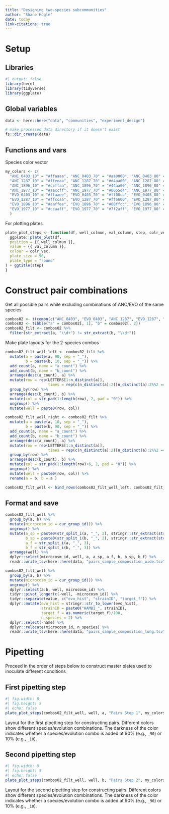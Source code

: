 ```yaml
---
title: "Designing two-species subcommunities"
author: "Shane Hogle"
date: today
link-citations: true
---
```


# Setup

## Libraries
```r
#| output: false
library(here)
library(tidyverse)
library(ggplate)
```

## Global variables

```r
data <- here::here("data", "communities", "experiment_design")

# make processed data directory if it doesn't exist
fs::dir_create(data)
```

## Functions and vars

Species color vector
```r
my_colors <- c(
  "ANC_0403_10" = "#ffaaaa", "ANC_0403_70" = "#aa0000", "ANC_0403_80" = "#aa0000", "ANC_0403_90" = "#aa0000", 
  "ANC_1287_10" = "#ffeeaa", "ANC_1287_70" = "#d4aa00", "ANC_1287_80" = "#d4aa00", "ANC_1287_90" = "#d4aa00", 
  "ANC_1896_10" = "#ccffaa", "ANC_1896_70" = "#44aa00", "ANC_1896_80" = "#44aa00", "ANC_1896_90" = "#44aa00", 
  "ANC_1977_10" = "#aaccff", "ANC_1977_70" = "#0055d4", "ANC_1977_80" = "#0055d4", "ANC_1977_90" = "#0055d4",
  "EVO_0403_10" = "#ffaaee", "EVO_0403_70" = "#ff00cc", "EVO_0403_80" = "#ff00cc", "EVO_0403_90" = "#ff00cc", 
  "EVO_1287_10" = "#ffccaa", "EVO_1287_70" = "#ff6600", "EVO_1287_80" = "#ff6600", "EVO_1287_90" = "#ff6600", 
  "EVO_1896_10" = "#aaffee", "EVO_1896_70" = "#00ffcc", "EVO_1896_80" = "#00ffcc", "EVO_1896_90" = "#00ffcc", 
  "EVO_1977_10" = "#ccaaff", "EVO_1977_70" = "#7f2aff", "EVO_1977_80" = "#7f2aff", "EVO_1977_90" = "#7f2aff"
  )
```

For plotting plates
```r
plate_plot_steps <- function(df, well_colmun, val_column, step, colr_vec){
  ggplate::plate_plot(df,
  position = {{ well_colmun }},
  value = {{ val_column }},
  colour = colr_vec,
  plate_size = 96,
  plate_type = "round"
) + ggtitle(step)
}
```

# Construct pair combinations

Get all possible pairs while excluding combinations of ANC/EVO of the same species

```r
combos02 <- t(combn(c("ANC_0403", "EVO_0403", "ANC_1287", "EVO_1287", "ANC_1896", "EVO_1896", "ANC_1977", "EVO_1977"),  2))
combos02 <- tibble("a" = combos02[, 1], "b" = combos02[, 2])
combos02_filt <- combos02 %>%
  filter(str_extract(a, "\\d+") != str_extract(b, "\\d+"))
```

Make plate layouts for the 2-species combos

```r
combos02_filt_well_left <- combos02_filt %>% 
  mutate(a = paste(a, 90, sep = "_"), 
         b = paste(b, 10, sep = "_")) %>% 
  add_count(a, name = "a_count") %>% 
  add_count(b, name = "b_count") %>% 
  arrange(desc(a_count), a) %>% 
  mutate(row = rep(LETTERS[1:n_distinct(a)], 
                   times = rep(c(n_distinct(a):2)[n_distinct(a):2%%2 == 0], each = 2))) %>% 
  group_by(row) %>% 
  arrange(desc(b_count), b) %>% 
  mutate(col = str_pad(1:length(row), 2, pad = "0")) %>% 
  ungroup() %>%
  mutate(well = paste0(row, col))

combos02_filt_well_right <- combos02_filt %>% 
  mutate(a = paste(a, 10, sep = "_"), 
         b = paste(b, 90, sep = "_")) %>% 
  add_count(a, name = "a_count") %>% 
  add_count(b, name = "b_count") %>% 
  arrange(desc(a_count), a) %>% 
  mutate(row = rep(LETTERS[1:n_distinct(a)], 
                   times = rep(c(n_distinct(a):2)[n_distinct(a):2%%2 == 0], each = 2))) %>% 
  group_by(row) %>% 
  arrange(desc(b_count), b) %>% 
  mutate(col = str_pad(1:length(row)+6, 2, pad = "0")) %>% 
  ungroup() %>%
  mutate(well = paste0(row, col)) %>% 
  rename(a = b, b = a )

combos02_filt_well <- bind_rows(combos02_filt_well_left, combos02_filt_well_right)
```

## Format and save

```r
combos02_filt_well %>%
  group_by(a, b) %>% 
  mutate(microcosm_id = cur_group_id()) %>% 
  ungroup() %>% 
  mutate(a_sp = paste0(str_split_i(a, "_", 2), stringr::str_extract(str_split_i(a, "_", 1), "^.{1}")),
         b_sp = paste0(str_split_i(b, "_", 2), stringr::str_extract(str_split_i(b, "_", 1), "^.{1}")),
         a_f = str_split_i(a, "_", 3),
         b_f = str_split_i(b, "_", 3)) %>% 
  arrange(well) %>% 
  dplyr::select(microcosm_id, well, a, a_sp, a_f, b, b_sp, b_f) %>% 
  readr::write_tsv(here::here(data, "pairs_sample_composition_wide.tsv"))
```

```r
combos02_filt_well %>% 
  group_by(a, b) %>% 
  mutate(microcosm_id = cur_group_id()) %>% 
  ungroup() %>% 
  dplyr::select(a:b, well, microcosm_id) %>% 
  tidyr::pivot_longer(c(-well, -microcosm_id)) %>% 
  tidyr::separate(value, c("evo_hist", "strainID", "target_f")) %>% 
  dplyr::mutate(evo_hist = stringr::str_to_lower(evo_hist),
                strainID = paste0("HAMBI_", strainID),
                target_f = as.numeric(target_f)/100,
                n_species = 2) %>% 
  dplyr::select(-name) %>% 
  dplyr::relocate(microcosm_id, n_species) %>% 
  readr::write_tsv(here::here(data, "pairs_sample_composition_long.tsv"))
```

# Pipetting

Proceed in the order of steps below to construct master plates used to inoculate different conditions

## First pipetting step

::: {#fig-01}
```r
#| fig.width: 8
#| fig.height: 5
#| echo: false
plate_plot_steps(combos02_filt_well, well, a, "Pairs Step 1", my_colors)
```
Layout for the first pipetting step for constructing pairs. Different colors show different species/evolution combinations. The darkness of the color indicates whether a species/evolution combo is added at 90% (e.g., `_90`) or 10% (e.g., `_10`).
:::

## Second pipetting step

::: {#fig-02}
```r
#| fig.width: 8
#| fig.height: 5
#| echo: false
plate_plot_steps(combos02_filt_well, well, b, "Pairs Step 2", my_colors)
```
Layout for the second pipetting step for constructing pairs. Different colors show different species/evolution combinations. The darkness of the color indicates whether a species/evolution combo is added at 90% (e.g., `_90`) or 10% (e.g., `_10`).
:::
